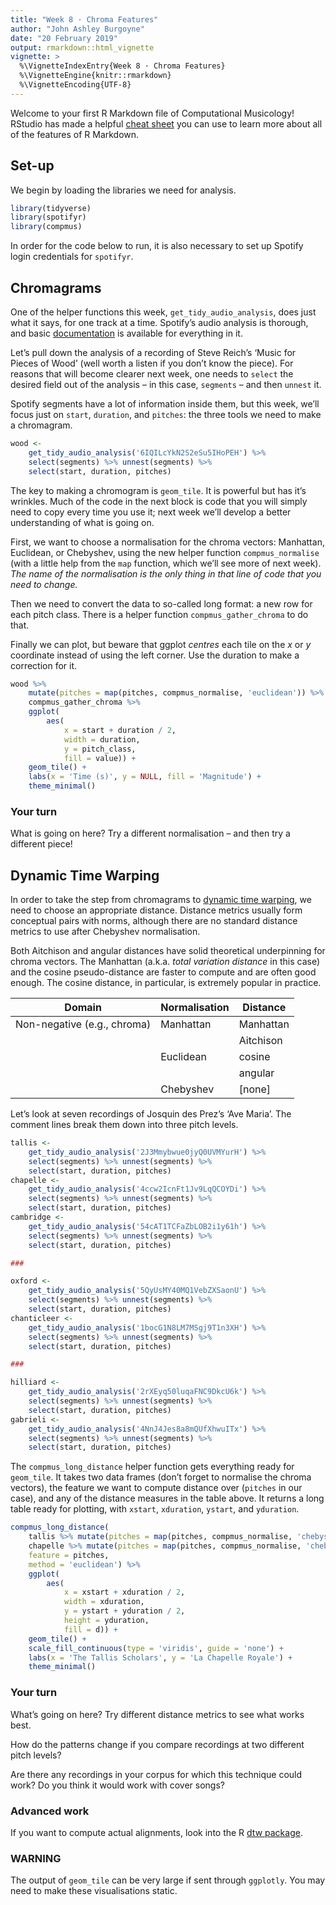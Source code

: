 ```yaml
---
title: "Week 8 · Chroma Features"
author: "John Ashley Burgoyne"
date: "20 February 2019"
output: rmarkdown::html_vignette
vignette: >
  %\VignetteIndexEntry{Week 8 · Chroma Features}
  %\VignetteEngine{knitr::rmarkdown}
  %\VignetteEncoding{UTF-8}
---
```


Welcome to your first R Markdown file of Computational Musicology! RStudio has made a helpful [cheat sheet][1] you can use to learn more about all of the features of R Markdown.

## Set-up

We begin by loading the libraries we need for analysis. 

```r
library(tidyverse)
library(spotifyr)
library(compmus)
```

In order for the code below to run, it is also necessary to set up Spotify login credentials for `spotifyr`.

## Chromagrams

One of the helper functions this week, `get_tidy_audio_analysis`, does just what it says, for one track at a time. Spotify's audio analysis is thorough, and basic [documentation][2] is available for everything in it.

Let's pull down the analysis of a recording of Steve Reich's 'Music for Pieces of Wood' (well worth a listen if you don't know the piece). For reasons that will become clearer next week, one needs to `select` the desired field out of the analysis -- in this case, `segments` -- and then `unnest` it.

Spotify segments have a lot of information inside them, but this week, we'll focus just on `start`, `duration`, and `pitches`: the three tools we need to make a chromagram.

```r
wood <- 
    get_tidy_audio_analysis('6IQILcYkN2S2eSu5IHoPEH') %>% 
    select(segments) %>% unnest(segments) %>% 
    select(start, duration, pitches)
```

The key to making a chromogram is `geom_tile`. It is powerful but has it's wrinkles. Much of the code in the next block is code that you will simply need to copy every time you use it; next week we'll develop a better understanding of what is going on.

First, we want to choose a normalisation for the chroma vectors: Manhattan, Euclidean, or Chebyshev, using the new helper function `compmus_normalise` (with a little help from the `map` function, which we'll see more of next week). *The name of the normalisation is the only thing in that line of code that you need to change.* 

Then we need to convert the data to so-called long format: a new row for each pitch class. There is a helper function `compmus_gather_chroma` to do that.

Finally we can plot, but beware that ggplot *centres* each tile on the *x* or *y* coordinate instead of using the left corner. Use the duration to make a correction for it.

```r
wood %>% 
    mutate(pitches = map(pitches, compmus_normalise, 'euclidean')) %>% 
    compmus_gather_chroma %>% 
    ggplot(
        aes(
            x = start + duration / 2, 
            width = duration, 
            y = pitch_class, 
            fill = value)) + 
    geom_tile() +
    labs(x = 'Time (s)', y = NULL, fill = 'Magnitude') +
    theme_minimal()
```

### Your turn

What is going on here? Try a different normalisation -- and then try a different piece!

## Dynamic Time Warping

In order to take the step from chromagrams to [dynamic time warping][3], we need to choose an appropriate distance. Distance metrics usually form conceptual pairs with norms, although there are no standard distance metrics to use after Chebyshev normalisation.

Both Aitchison and angular distances have solid theoretical underpinning for chroma vectors. The Manhattan (a.k.a. *total variation distance* in this case) and the cosine pseudo-distance are faster to compute and are often good enough. The cosine distance, in particular, is extremely popular in practice.

| Domain                      | Normalisation | Distance  |
| ----------------------------|---------------|-----------|
| Non-negative (e.g., chroma) | Manhattan     | Manhattan |
|                             |               | Aitchison |
|                             | Euclidean     | cosine    |
|                             |               | angular   |
|                             | Chebyshev     | [none]    |

Let's look at seven recordings of Josquin des Prez's 'Ave Maria'. The comment lines break them down into three pitch levels.

```r
tallis <- 
    get_tidy_audio_analysis('2J3Mmybwue0jyQ0UVMYurH') %>% 
    select(segments) %>% unnest(segments) %>% 
    select(start, duration, pitches)
chapelle <- 
    get_tidy_audio_analysis('4ccw2IcnFt1Jv9LqQCOYDi') %>% 
    select(segments) %>% unnest(segments) %>% 
    select(start, duration, pitches)
cambridge <- 
    get_tidy_audio_analysis('54cAT1TCFaZbLOB2i1y61h') %>% 
    select(segments) %>% unnest(segments) %>% 
    select(start, duration, pitches)

###

oxford <- 
    get_tidy_audio_analysis('5QyUsMY40MQ1VebZXSaonU') %>% 
    select(segments) %>% unnest(segments) %>% 
    select(start, duration, pitches)
chanticleer <- 
    get_tidy_audio_analysis('1bocG1N8LM7MSgj9T1n3XH') %>% 
    select(segments) %>% unnest(segments) %>% 
    select(start, duration, pitches)

###

hilliard <- 
    get_tidy_audio_analysis('2rXEyq50luqaFNC9DkcU6k') %>% 
    select(segments) %>% unnest(segments) %>% 
    select(start, duration, pitches)
gabrieli <- 
    get_tidy_audio_analysis('4NnJ4Jes8a8mQUfXhwuITx') %>% 
    select(segments) %>% unnest(segments) %>% 
    select(start, duration, pitches)
```

The `compmus_long_distance` helper function gets everything ready for `geom_tile`. It takes two data frames (don't forget to normalise the chroma vectors), the feature we want to compute distance over (`pitches` in our case), and any of the distance measures in the table above. It returns a long table ready for plotting, with `xstart`, `xduration`, `ystart`, and `yduration`.

```r
compmus_long_distance(
    tallis %>% mutate(pitches = map(pitches, compmus_normalise, 'chebyshev')),
    chapelle %>% mutate(pitches = map(pitches, compmus_normalise, 'chebyshev')),
    feature = pitches,
    method = 'euclidean') %>% 
    ggplot(
        aes(
            x = xstart + xduration / 2, 
            width = xduration,
            y = ystart + yduration / 2,
            height = yduration,
            fill = d)) + 
    geom_tile() +
    scale_fill_continuous(type = 'viridis', guide = 'none') +
    labs(x = 'The Tallis Scholars', y = 'La Chapelle Royale') +
    theme_minimal()
```

### Your turn

What's going on here? Try different distance metrics to see what works best.

How do the patterns change if you compare recordings at two different pitch levels?

Are there any recordings in your corpus for which this technique could work? Do you think it would work with cover songs?

### Advanced work

If you want to compute actual alignments, look into the R [dtw package][4].

### WARNING

The output of `geom_tile` can be very large if sent through `ggplotly`. You may need to make these visualisations static.


[1]: https://github.com/rstudio/cheatsheets/blob/master/rmarkdown-2.0.pdf
[2]: https://developer.spotify.com/documentation/web-api/reference/tracks/get-audio-analysis/
[3]: https://www.youtube.com/watch?time_continue=62&v=gsYhDp2VXMo
[4]: https://cran.r-project.org/web/packages/dtw/index.html
